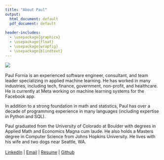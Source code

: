 ```yaml
---
title: "About Paul"
output:
  html_document: default
  pdf_document: default
  
header-includes: 
  - \usepackage{graphicx}
  - \usepackage{float}
  - \usepackage{wrapfig}
  - \usepackage{blindtext}
---
```


![](dogs_headshot.png)
<br/><br/>
Paul Fornia is an experienced software engineer, consultant, and team leader specializing in applied machine learning. He has worked in many industries, including tech, finance, government, non-profit, and healthcare. He is currently at Meta working on machine learning systems for the Facebook app.

In addition to a strong foundation in math and statistics, Paul has over a decade of programming experience in many languages (including expertise in Python and SQL).

Paul graduated from the University of Colorado at Boulder with degrees in Applied Math and Economics Magna cum laude. He also holds a Masters degree in Computer Science from Johns Hopkins University. He lives with his wife and two dogs near Seattle, WA.
<br/><br/>
[LinkedIn](https://www.linkedin.com/in/paulfornia/) |
[Email](mailto:paulfornia@gmail.com) |
[Resume](./Resume_Fornia_2022_07_15.pdf) |
[Github](https://github.com/pfornia)
